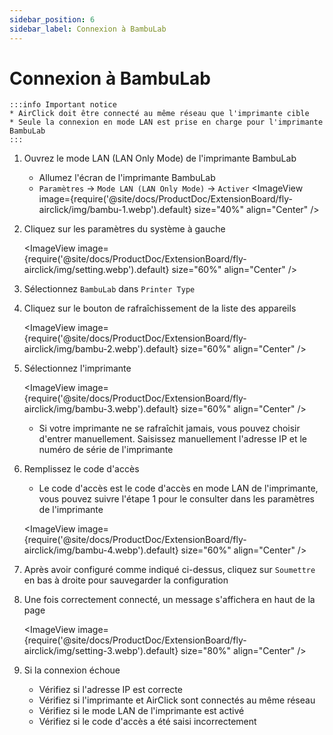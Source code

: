 ```yaml
---
sidebar_position: 6
sidebar_label: Connexion à BambuLab
---
```


# Connexion à BambuLab

    :::info Important notice
    * AirClick doit être connecté au même réseau que l'imprimante cible
    * Seule la connexion en mode LAN est prise en charge pour l'imprimante BambuLab
    :::

1. Ouvrez le mode LAN (LAN Only Mode) de l'imprimante BambuLab

    - Allumez l'écran de l'imprimante BambuLab
    - `Paramètres` -> `Mode LAN (LAN Only Mode)` -> `Activer`
    <ImageView image={require('@site/docs/ProductDoc/ExtensionBoard/fly-airclick/img/bambu-1.webp').default} size="40%" align="Center" />

2. Cliquez sur les paramètres du système à gauche
    
    <ImageView image={require('@site/docs/ProductDoc/ExtensionBoard/fly-airclick/img/setting.webp').default} size="60%" align="Center" />

3. Sélectionnez `BambuLab` dans `Printer Type`
4. Cliquez sur le bouton de rafraîchissement de la liste des appareils

    <ImageView image={require('@site/docs/ProductDoc/ExtensionBoard/fly-airclick/img/bambu-2.webp').default} size="60%" align="Center" />

5. Sélectionnez l'imprimante

    <ImageView image={require('@site/docs/ProductDoc/ExtensionBoard/fly-airclick/img/bambu-3.webp').default} size="60%" align="Center" />

    - Si votre imprimante ne se rafraîchit jamais, vous pouvez choisir d'entrer manuellement. Saisissez manuellement l'adresse IP et le numéro de série de l'imprimante

6. Remplissez le code d'accès
    - Le code d'accès est le code d'accès en mode LAN de l'imprimante, vous pouvez suivre l'étape 1 pour le consulter dans les paramètres de l'imprimante

     <ImageView image={require('@site/docs/ProductDoc/ExtensionBoard/fly-airclick/img/bambu-4.webp').default} size="60%" align="Center" />

5. Après avoir configuré comme indiqué ci-dessus, cliquez sur `Soumettre` en bas à droite pour sauvegarder la configuration
6. Une fois correctement connecté, un message s'affichera en haut de la page

     <ImageView image={require('@site/docs/ProductDoc/ExtensionBoard/fly-airclick/img/setting-3.webp').default} size="80%" align="Center" />

7. Si la connexion échoue
    - Vérifiez si l'adresse IP est correcte
    - Vérifiez si l'imprimante et AirClick sont connectés au même réseau
    - Vérifiez si le mode LAN de l'imprimante est activé
    - Vérifiez si le code d'accès a été saisi incorrectement
